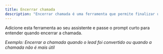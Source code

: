 ```yaml
---
title: Encerrar chamada
description: "Encerrar chamada é uma ferramenta que permite finalizar uma chamada."
---
```


Adicione esta ferramenta ao seu assistente e passe o prompt curto para entender quando encerrar a chamada.

_Exemplo: Encerrar a chamada quando o lead foi convertido ou quando a chamada não é mais útil_
